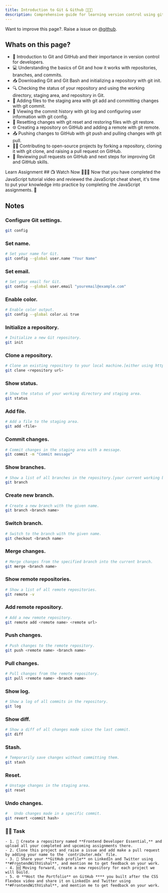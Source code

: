 ```yaml
---
title: Introduction to Git & Github 📝👨‍💻
description: Comprehensive guide for learning version control using git and github
---
```


<Callout>

Want to improve this page?. Raise a issue on [@github](https://github.com/ManishBisht777/frontend-freaks-website).

</Callout>

## Whats on this page?

- 👋 Introduction to Git and GitHub and their importance in version control for developers.
- 💻 Understanding the basics of Git and how it works with repositories, branches, and commits.
- 📥 Downloading Git and Git Bash and initializing a repository with git init.
- 🔍 Checking the status of your repository and using the working directory, staging area, and repository in Git.
- 📝 Adding files to the staging area with git add and committing changes with git commit.
- 📜 Viewing the commit history with git log and configuring user information with git config.
- 🔄 Resetting changes with git reset and restoring files with git restore.
- 🌐 Creating a repository on GitHub and adding a remote with git remote.
- 📤 Pushing changes to GitHub with git push and pulling changes with git pull.
- 👨‍💻 Contributing to open-source projects by forking a repository, cloning it with git clone, and raising a pull request on GitHub.
- 👀 Reviewing pull requests on GitHub and next steps for improving Git and GitHub skills.

<Tabs defaultValue="learn">

<TabsList>
  <TabsTrigger value="learn">Learn</TabsTrigger>
  <TabsTrigger value="assignment">Assignment</TabsTrigger>
</TabsList>

<TabsContent value="learn">
     ## 📺 Watch Now
 <VideoPlayer src="https://youtu.be/ng_3YZHnz8U"/>

<Callout type="info">
  👨‍💻📝 Now that you have completed the JavaScript tutorial video and reviewed
  the JavaScript cheat sheet, it's time to put your knowledge into practice by
  completing the JavaScript assignments. 🚀
</Callout>

## Notes

### Configure Git settings.

```bash
git config
```

### Set name.

```bash
# Set your name for Git.
git config --global user.name "Your Name"
```

### Set email.

```bash
# Set your email for Git.
git config --global user.email "youremail@example.com"
```

### Enable color.

```bash
# Enable color output.
git config --global color.ui true
```

### Initialize a repository.

```bash
# Initialize a new Git repository.
git init
```

### Clone a repository.

```bash
# Clone an existing repository to your local machine.[either using https or SSH(when you have linked github with your computer using SSH keys) link]
git clone <repository url>
```

### Show status.

```bash
# Show the status of your working directory and staging area.
git status
```

### Add file.

```bash
# Add a file to the staging area.
git add <file>
```

### Commit changes.

```bash
# Commit changes in the staging area with a message.
git commit -m "Commit message"
```

### Show branches.

```bash
# Show a list of all branches in the repository.[your current working branch will be green coloured with * mark before it].
git branch
```

### Create new branch.

```bash
# Create a new branch with the given name.
git branch <branch name>
```

### Switch branch.

```bash
# Switch to the branch with the given name.
git checkout <branch name>
```

### Merge changes.

```bash
# Merge changes from the specified branch into the current branch.
git merge <branch name>
```

### Show remote repositories.

```bash
# Show a list of all remote repositories.
git remote -v
```

### Add remote repository.

```bash
# Add a new remote repository.
git remote add <remote name> <remote url>
```

### Push changes.

```bash
# Push changes to the remote repository.
git push <remote name> <branch name>
```

### Pull changes.

```bash
# Pull changes from the remote repository.
git pull <remote name> <branch name>
```

### Show log.

```bash
# Show a log of all commits in the repository.
git log
```

### Show diff.

```bash
# Show a diff of all changes made since the last commit.
git diff
```

### Stash.

```bash
# Temporarily save changes without committing them.
git stash
```

### Reset.

```bash
# Unstage changes in the staging area.
git reset
```

### Undo changes.

```bash
# 	Undo changes made in a specific commit.
git revert <commit hash>
```

</TabsContent>

<TabsContent value="assignment">

### 📌🔨 Task

    - 1. 📂 Create a repository named **Frontend Developer Essential,** and upload all your completed and upcoming assignments there.
    - 2. Clone this project and raise a issue and add make a pull request by adding your name to the `contributer.mdx` file.
    - 3. 📣 Share your **GitHub profile** on LinkedIn and Twitter using **#FrontendWithVishal**, and mention me to get feedback on your work.
    - 4. 🆕 Moving forward, create a new repository for each project we will build.
    - 5. 🌐 **Host the Portfolio** on GitHub **** you built after the CSS Flexbox video and share it on LinkedIn and Twitter using **#FrontendWithVishal**, and mention me to get feedback on your work.

</TabsContent>

</Tabs>
